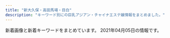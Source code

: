 ```yaml
---
title: "新大久保・高田馬場・目白"
description: "キーワード別にの巨乳アジアン・チャイナエステ嬢情報をまとめました。"
---
```


新着画像と新着キーワードをまとめています。
2021年04月05日の情報です。

<DmmAffiliateIns />
<KeywordTable
  shops={
    [
    {
        "img_links": [
            "http://www.aromaonly1.com/images/index_07.jpg",
            "http://www.aromaonly1.com/images/index_05.jpg",
            "http://www.aromaonly1.com/images/index_12.jpg",
            "http://www.aromaonly1.com/images/index_03.jpg",
            "http://www.aromaonly1.com/images/index_11.jpg",
            "http://www.aromaonly1.com/uploads/8e9e8b4d89b256773f17dff61368328c.jpg",
            "http://www.aromaonly1.com/images/aromaonly1_468x60.png",
            "http://www.aromaonly1.com/images/index_02.jpg",
            "http://www.aromaonly1.com/images/service_10.jpg",
            "http://www.aromaonly1.com/images/index_19.jpg",
            "http://www.aromaonly1.com/uploads/18799c1985ca7d1cd026808323ec51c2.jpg",
            "http://www.aromaonly1.com/images/girls_10.jpg",
            "http://www.aromaonly1.com/uploads/56e94a67d1aa4ea89d5f2064a387ab96.jpg",
            "http://www.aromaonly1.com/images/link_10.jpg",
            "http://www.aromaonly1.com/images/index_06.jpg",
            "http://www.aromaonly1.com/images/index_18.jpg",
            "http://www.aromaonly1.com/images/index_01.jpg",
            "http://www.aromaonly1.com/uploads/b43afdf6c0db7020b472f89b05664984.jpg",
            "http://www.aromaonly1.com/images/service_11.jpg",
            "http://www.aromaonly1.com/uploads/ac75f516de3602f2ed5de1d9e2383a35.jpg",
            "http://www.aromaonly1.com/uploads/2f5941103973429d3981087968a845a3.jpg",
            "http://www.aromaonly1.com/uploads/c24b4a66b959c50d941c227e2167e47a.jpg",
            "http://www.aromaonly1.com/my_work/images/pic1.png",
            "http://www.aromaonly1.com/images/index_15.jpg",
            "http://www.aromaonly1.com/uploads/5f4083d49285cbe64774b1bd70e86150.jpg",
            "http://www.aromaonly1.com/uploads/0d74a4af5e268e3562daa56048c13906.jpg",
            "http://www.aromaonly1.com/images/index_04.jpg",
            "http://www.aromaonly1.com/uploads/015cba9c432d730d26583fe998534fa6.jpg",
            "http://www.aromaonly1.com/images/fanhui.png",
            "http://www.aromaonly1.com/images/interior_10.jpg",
            "http://www.aromaonly1.com/images/index_08.jpg",
            "http://www.aromaonly1.com/uploads/3e6ede4dd71b9611bfc0fc01fff82057.jpg",
            "http://www.aromaonly1.com/images/index_17.jpg",
            "http://www.aromaonly1.com/images/index_20.jpg",
            "http://www.aromaonly1.com/uploads/39a20c0f1405de5aa73fad53492e41be.jpg",
            "http://www.aromaonly1.com/images/index_16.jpg",
            "http://www.aromaonly1.com/uploads/66dc68de1f9c001b6f15d52303314efc.jpg",
            "http://www.aromaonly1.com/uploads/e01fa669285bc99ba782abfd90a08bb2.jpg",
            "http://www.aromaonly1.com/images/index_14.jpg",
            "http://www.aromaonly1.com/images/index_21.jpg"
        ],
        "name": "NEW ONLY ONE",
        "station": "JR\u9ad8\u7530\u99ac\u5834\u99c5",
        "keywords": {
            "C": 3,
            "D": 2,
            "86": 4,
            "E": 2,
            "88": 3
        },
        "url": "http://www.aromaonly1.com/"
    },
    {
        "img_links": [
            "https://est-hana.com/img/whatnew/20200401min60.jpg",
            "https://est-hana.com/img/material/top_t4.png",
            "https://est-hana.com/img/material/gm2_rollout.png",
            "https://est-hana.com/img/girl/pickup/topgirl20180908131653.png",
            "https://est-hana.com/img/material/line1.png",
            "https://est-hana.com/img/material/day.png",
            "https://est-hana.com/img/material/massap6.jpg",
            "https://est-hana.com/img/girl/thumb/s173_2.jpg",
            "https://est-hana.com/img/girl/thumb/smain18725b09cd881b1f036f9f4970616c10b474.jpg",
            "https://est-hana.com/img/material/hosi5.png",
            "https://est-hana.com/img/material/click_tel_btn.png",
            "https://est-hana.com/img/material/infopanel.png",
            "https://est-hana.com/img/girl/list/sface19753ce52e0264e81a8a42e5d3c84dd833e.jpg",
            "https://est-hana.com/img/material/top_t5.png",
            "https://est-hana.com/img/girl/main/s88_1.jpg",
            "https://est-hana.com/img/girl/thumb/smain1902e7f2a11706f93c08ab1eb76c57c0a501.jpg",
            "https://est-hana.com/img/girl/pickup/topgirl20140502225842.png",
            "https://est-hana.com/img/girl/main/smain2011f76f2060b2832bbbbc9d7dcf4a818dfe.jpg",
            "https://est-hana.com/img/girl/list/sface193e3a7504f14e2050f14cb6782d72bb46c.jpg",
            "https://est-hana.com/img/girl/main/smain1901e7f2a11706f93c08ab1eb76c57c0a501.jpg",
            "https://est-hana.com/img/girl/list/sface191ec56c0d5cc68365ea11e2e52a40272d8.jpg",
            "https://est-hana.com/img/girl/list/s86_face.jpg",
            "https://est-hana.com/img/whatnew/20200304.jpg",
            "https://est-hana.com/img/girl/thumb/s88_1.jpg",
            "https://est-hana.com/img/girl/thumb/smain1913da4fa2da2e801312734721e1a44d8e19.jpg",
            "https://est-hana.com/img/material/month.png",
            "https://est-hana.com/img/girl/list/slist8365230fc40840a020ba3ed47600db4b4a.jpg",
            "https://est-hana.com/img/girl/list/s88_list.jpg",
            "https://est-hana.com/img/girl/thumb/smain193281777917c863b2cd265723b9cb5a3c32.jpg",
            "https://est-hana.com/img/girl/list/sface8365230fc40840a020ba3ed47600db4b4a.jpg",
            "https://est-hana.com/img/material/gm1_rollout.png",
            "https://est-hana.com/img/girl/pickup/pickup20180830201105.jpg",
            "https://est-hana.com/img/girl/pickup/topgirl20161016054301.png",
            "https://est-hana.com/img/girl/pickup/topgirl20180308214256.png",
            "https://est-hana.com/img/material/massa_t1.png",
            "https://est-hana.com/img/girl/thumb/s139_1.jpg",
            "https://est-hana.com/img/material/staff_t1rev1.png",
            "https://est-hana.com/img/girl/list/slist19753ce52e0264e81a8a42e5d3c84dd833e.jpg",
            "https://est-hana.com/img/girl/thumb/s77_2.jpg",
            "https://est-hana.com/img/girl/thumb/smain1912da4fa2da2e801312734721e1a44d8e19.jpg",
            "https://est-hana.com/img/girl/pickup/pickup20190227121102.jpg",
            "https://est-hana.com/img/girl/list/sface201dc74ab8dea78d771771d5fda7bccc989.jpg",
            "https://est-hana.com/img/girl/list/sface18449673a0eecbfdaab27d1a016ce6f4281.jpg",
            "https://est-hana.com/img/girl/thumb/smain184249673a0eecbfdaab27d1a016ce6f4281.jpg",
            "https://est-hana.com/img/material/photorenew5.jpg",
            "https://est-hana.com/img/material/gm3_rollout.png",
            "https://est-hana.com/img/girl/list/s163_face.jpg",
            "https://est-hana.com/img/material/topflashimg1.jpg",
            "https://est-hana.com/img/material/top_t6.png",
            "https://est-hana.com/img/material/systme_t1.png",
            "https://est-hana.com/img/girl/list/slist110d5ce8a5906e2cdaf90af47c9395e0dff.jpg",
            "https://est-hana.com/img/material/sys_option.png",
            "https://est-hana.com/img/girl/thumb/smain1891e9ae2d8752cd8b9474ebd62df9909f9b.jpg",
            "https://est-hana.com/img/girl/list/sface190e7f2a11706f93c08ab1eb76c57c0a501.jpg",
            "https://est-hana.com/img/camp/camp20210401.png",
            "https://est-hana.com/img/girl/list/s139_list.jpg",
            "https://est-hana.com/img/girl/thumb/smain1911ec56c0d5cc68365ea11e2e52a40272d8.jpg",
            "https://est-hana.com/img/girl/thumb/s86_1.jpg",
            "https://est-hana.com/img/material/sys_course1_rev2.png",
            "https://est-hana.com/img/girl/main/smain1931e3a7504f14e2050f14cb6782d72bb46c.jpg",
            "https://est-hana.com/img/girl/list/s88_face.jpg",
            "https://est-hana.com/img/girl/pickup/topgirl20141227182718.png",
            "https://est-hana.com/img/girl/main/smain1911ec56c0d5cc68365ea11e2e52a40272d8.jpg",
            "https://est-hana.com/img/material/w1.png",
            "https://est-hana.com/img/material/sframe2014.png",
            "https://est-hana.com/img/girl/list/slist189e9ae2d8752cd8b9474ebd62df9909f9b.jpg",
            "https://est-hana.com/img/girl/list/s77_face.jpg",
            "https://est-hana.com/img/girl/thumb/smain1871110bf62c88dcefca310cdc127f9b11f2.jpg",
            "https://est-hana.com/img/girl/main/smain197153ce52e0264e81a8a42e5d3c84dd833e.jpg",
            "https://est-hana.com/img/girl/list/s77_list.jpg",
            "https://est-hana.com/img/material/accsess_picter2.jpg",
            "https://est-hana.com/img/material/m4.png",
            "https://est-hana.com/img/girl/list/slist187110f9d5212fd19d8b8410ec6bff294e6.jpg",
            "https://est-hana.com/img/girl/list/s75_face.jpg",
            "https://est-hana.com/img/girl/thumb/s173_1.jpg",
            "https://est-hana.com/img/girl/pickup/pickup20190528135649.jpg",
            "https://est-hana.com/img/girl/thumb/smain19725e2ed7efe2de621955e09d12295a13ee.jpg",
            "https://est-hana.com/img/material/massap3.jpg",
            "https://est-hana.com/img/material/detailwaku.png",
            "https://est-hana.com/img/girl/main/s139_1.jpg",
            "https://est-hana.com/img/girl/list/s139_face.jpg",
            "https://est-hana.com/img/girl/pickup/pickup20190118192257.jpg",
            "https://est-hana.com/img/girl/thumb/s75_1.jpg",
            "https://est-hana.com/img/material/top_t2.png",
            "https://est-hana.com/img/material/massap1.jpg",
            "https://est-hana.com/img/girl/list/slist19053cc33bb85f739f63e84c2ae2c41c2eb.jpg",
            "https://est-hana.com/img/material/staff_t1.png",
            "https://est-hana.com/img/girl/pickup/topgirl20140510202547.png",
            "https://est-hana.com/img/material/top_t2_img_rev2.jpg",
            "https://est-hana.com/img/whatnew/20200401_mask.jpg",
            "https://est-hana.com/img/material/photorenew1.jpg",
            "https://est-hana.com/img/girl/pickup/pickup20180526173711.jpg",
            "https://est-hana.com/img/material/hosi4.png",
            "https://est-hana.com/img/material/sys_course2_rev2.png",
            "https://est-hana.com/img/girl/list/s86_list.jpg",
            "https://est-hana.com/img/girl/list/sface199a8b144d9cbd006fc9dffdf23ad77de07.jpg",
            "https://est-hana.com/img/girl/main/s180_1.jpg",
            "https://est-hana.com/img/girl/pickup/pickup20141227182613.jpeg",
            "https://est-hana.com/img/girl/pickup/topgirl20180526173824.png",
            "https://est-hana.com/img/girl/main/smain184149673a0eecbfdaab27d1a016ce6f4281.jpg",
            "https://est-hana.com/img/material/accsess_station.png",
            "https://est-hana.com/img/girl/pickup/pickup20181218104555.jpg",
            "https://est-hana.com/img/girl/list/slist191ec56c0d5cc68365ea11e2e52a40272d8.jpg",
            "https://est-hana.com/img/girl/thumb/s77_1.jpg",
            "https://est-hana.com/img/girl/list/slist18449673a0eecbfdaab27d1a016ce6f4281.jpg",
            "https://est-hana.com/img/material/d5.png",
            "https://est-hana.com/img/material/photorenew3.jpg",
            "https://est-hana.com/img/girl/thumb/smain1931e3a7504f14e2050f14cb6782d72bb46c.jpg",
            "https://est-hana.com/img/material/returnbtn.png",
            "https://est-hana.com/img/girl/list/s163_list.jpg",
            "https://est-hana.com/img/girl/pickup/pickup20191208191053.jpg",
            "https://est-hana.com/img/girl/pickup/pickup20191214162524.jpg",
            "https://est-hana.com/img/girl/thumb/smain2011f76f2060b2832bbbbc9d7dcf4a818dfe.jpg",
            "https://est-hana.com/img/girl/list/s180_face.jpg",
            "https://est-hana.com/img/material/gm5_rollout.png",
            "https://est-hana.com/img/girl/list/s180_list.jpg",
            "https://est-hana.com/img/girl/thumb/smain184149673a0eecbfdaab27d1a016ce6f4281.jpg",
            "https://est-hana.com/img/material/sys_etc.png",
            "https://est-hana.com/img/girl/thumb/s77_3.jpg",
            "https://est-hana.com/img/girl/thumb/smain1991a8b144d9cbd006fc9dffdf23ad77de07.jpg",
            "https://est-hana.com/img/girl/thumb/smain1901e7f2a11706f93c08ab1eb76c57c0a501.jpg",
            "https://est-hana.com/img/girl/list/s173_face.jpg",
            "https://est-hana.com/img/material/massap5.jpg",
            "https://est-hana.com/img/girl/list/sface187386757ea62d773ca58e2457fc23b8e13.jpg",
            "https://est-hana.com/img/girl/list/sface189e9ae2d8752cd8b9474ebd62df9909f9b.jpg",
            "https://est-hana.com/img/material/age.png",
            "https://est-hana.com/img/girl/main/smain1871110bf62c88dcefca310cdc127f9b11f2.jpg",
            "https://est-hana.com/img/girl/pickup/pickup20190118192153.jpg",
            "https://est-hana.com/img/girl/list/sface110404ef9fc79e2a0a04d64b621c22a0c77.jpg",
            "https://est-hana.com/img/material/massap7.jpg",
            "https://est-hana.com/img/girl/list/slist193a69a1a063a3159e298d18b691542266d.jpg",
            "https://est-hana.com/img/material/top_twitter.png",
            "https://est-hana.com/img/girl/list/s173_list.jpg",
            "https://est-hana.com/img/material/photorenew2rev1.jpg",
            "https://est-hana.com/img/girl/main/s86_1.jpg",
            "https://est-hana.com/img/girl/list/s75_list.jpg",
            "https://est-hana.com/img/girl/list/slist2012ba9beda1a19f1ba57dcc87485d57321.jpg",
            "https://est-hana.com/img/girl/thumb/s180_1.jpg",
            "https://est-hana.com/img/material/massap4.jpg",
            "https://est-hana.com/img/material/staffdetail_t1.png",
            "https://est-hana.com/img/material/gm4_rollout.png",
            "https://est-hana.com/img/girl/main/s173_1.jpg",
            "https://est-hana.com/img/material/massap2.jpg",
            "https://est-hana.com/img/material/photorenew4.jpg",
            "https://est-hana.com/img/material/gm6_rollout.png",
            "https://est-hana.com/img/girl/main/smain1891e9ae2d8752cd8b9474ebd62df9909f9b.jpg",
            "https://est-hana.com/img/material/sys_course3_rev1.png",
            "https://est-hana.com/img/girl/list/slist199a8b144d9cbd006fc9dffdf23ad77de07.jpg",
            "https://est-hana.com/img/material/top_t3.png",
            "https://est-hana.com/img/girl/thumb/smain197153ce52e0264e81a8a42e5d3c84dd833e.jpg",
            "https://est-hana.com/img/girl/pickup/pickup20190121202926.jpg",
            "https://est-hana.com/img/material/systme_t2.png",
            "https://est-hana.com/img/girl/main/s75_1.jpg",
            "https://est-hana.com/img/girl/main/smain1991a8b144d9cbd006fc9dffdf23ad77de07.jpg",
            "https://est-hana.com/img/girl/main/s77_1.jpg",
            "https://est-hana.com/img/girl/pickup/topgirl20190528141109.png"
        ],
        "station": "JR\u5927\u4e45\u4fdd\u99c5\u5317\u53e3",
        "url": "https://est-hana.com/",
        "keywords": {
            "E": 4,
            "C": 39
        },
        "name": "\u82b1"
    },
    {
        "name": "Angel",
        "url": "http://angel.este.work/",
        "keywords": {
            "E": 5,
            "83": 15,
            "C": 15,
            "95": 1,
            "87": 12,
            "86": 12,
            "D": 19
        },
        "img_links": [
            "http://angel.este.work/2/uploadimg/1616465485.jpg",
            "http://angel.este.work/top-img04.png",
            "http://angel.este.work/2/uploadimg/1617624009.jpg",
            "http://angel.este.work/tel_footer.png",
            "http://angel.este.work/2.jpg",
            "http://angel.este.work/top-img01a.png",
            "http://angel.este.work/top-img01.png",
            "http://angel.este.work/2/uploadimg/1600260826.jpg",
            "http://angel.este.work/2/uploadimg/1616465524.jpg",
            "http://angel.este.work/top-img01b.png",
            "http://angel.este.work/4.jpg",
            "http://angel.este.work/tel_header.png",
            "http://angel.este.work/call.png",
            "http://angel.este.work/1.jpg",
            "http://angel.este.work/2/uploadimg/1617498099.jpg",
            "http://angel.este.work/3.jpg",
            "http://angel.este.work/2/uploadimg/1599833697.jpg"
        ],
        "station": "JR\u9ad8\u7530\u99ac\u5834\u99c5"
    },
    {
        "url": "http://esthe.top/",
        "station": "JR\u9ad8\u7530\u99ac\u5834\u99c5\u6771\u53e3",
        "keywords": {},
        "name": "RAN\uff5e\u30e9\u30f3\uff5e",
        "img_links": [
            "http://esthe.top/images/staff_images/staff_010a.jpg",
            "http://esthe.top/images/an_1_02.jpg",
            "http://esthe.top/images/demo/slider/images/slide1.png",
            "http://esthe.top/images/demo/slider/images/slide4.png",
            "http://esthe.top/images/room_images/index-01.jpg",
            "http://esthe.top/images/acs_ima/access-01.jpg",
            "http://esthe.top/images/acs_ima/access-03.jpg",
            "http://esthe.top/images/an_2_05.jpg",
            "http://esthe.top/images/an_1_07.jpg",
            "http://esthe.top/images/demo/slider/tooltips/slide5.png",
            "http://esthe.top/images/an_1_04.jpg",
            "http://esthe.top/images/an_2_07.jpg",
            "http://esthe.top/images/an_2_02.jpg",
            "http://esthe.top/images/staff_images/staff_09a.jpg",
            "http://esthe.top/images/Bottom_02.jpg",
            "http://esthe.top/images/staff_images/staff_01a.jpg",
            "http://esthe.top/images/staff_images/staff_012a.jpg",
            "http://esthe.top/images/room_images/gallery-01.jpg",
            "http://esthe.top/images/an_1_03.jpg",
            "http://esthe.top/images/demo/slider/tooltips/slide3.png",
            "http://esthe.top/images/an_1_05.jpg",
            "http://esthe.top/images/QRcode.jpg",
            "http://esthe.top/images/staff_images/staff_010b.jpg",
            "http://esthe.top/images/room_images/gallery-04.jpg",
            "http://esthe.top/images/demo/slider/tooltips/slide2.png",
            "http://esthe.top/images/an_2_04.jpg",
            "http://esthe.top/images/room_images/gallery-03.jpg",
            "http://esthe.top/images/acs_ima/access-04.jpg",
            "http://esthe.top/images/demo/slider/tooltips/slide4.png",
            "http://esthe.top/images/staff_images/staff_04a.jpg",
            "http://esthe.top/images/an_2_03.jpg",
            "http://esthe.top/images/demo/slider/images/slide2.png",
            "http://esthe.top/images/staff_images/staff_07a.jpg",
            "http://esthe.top/images/Bottom_01.jpg",
            "http://esthe.top/images/acs_ima/access-02.jpg",
            "http://esthe.top/images/staff_images/staff_09b.jpg",
            "http://esthe.top/images/room_images/gallery-02.jpg",
            "http://esthe.top/images/an_1_06.jpg",
            "http://esthe.top/images/room_images/gallery-06.jpg",
            "http://esthe.top/images/staff_images/staff_07b.jpg",
            "http://esthe.top/images/staff_images/staff_04b.jpg",
            "http://esthe.top/images/an_2_06.jpg",
            "http://esthe.top/images/demo/slider/images/slide3.png",
            "http://esthe.top/images/staff_images/staff_01b.jpg",
            "http://esthe.top/images/demo/slider/images/slide5.png",
            "http://esthe.top/images/demo/slider/tooltips/slide1.png",
            "http://esthe.top/images/room_images/gallery-05.jpg",
            "http://esthe.top/images/room_images/index-02.jpg"
        ]
    },
    {
        "url": "http://milk.tyo.cm/",
        "keywords": {
            "90": 8,
            "87": 8,
            "83": 8,
            "85": 24,
            "84": 8,
            "86": 8,
            "C": 21,
            "D": 40,
            "E": 16
        },
        "name": "\u30df\u30eb\u30af",
        "station": "JR\u5927\u4e45\u4fdd\u99c5\u5357\u53e3",
        "img_links": [
            "http://milk.tyo.cm/images/ico_headline.png",
            "http://milk.tyo.cm/images/img_service02.jpg",
            "http://milk.tyo.cm/photos/sites/72/2021/02/2021021003450576.jpg",
            "http://milk.tyo.cm/images/sp_nav03.png",
            "http://milk.tyo.cm/images/sp_tit_pick.png",
            "http://milk.tyo.cm/photos/sites/72/2021/02/202102100345053.jpg",
            "http://milk.tyo.cm/images/tit_staff.png",
            "http://milk.tyo.cm/images/sp_nav02.png",
            "http://milk.tyo.cm/images/link_nav04.png",
            "http://milk.tyo.cm/photos/sites/72/2021/03/2021030109204879.jpg",
            "http://milk.tyo.cm/images/sp_nav01.png",
            "http://milk.tyo.cm/images/img_service03.jpg",
            "http://milk.tyo.cm/images/bg_cont03.png",
            "http://milk.tyo.cm/photos/sites/72/2021/03/2021032001383557.jpg",
            "http://milk.tyo.cm/images/img_service01.jpg",
            "http://milk.tyo.cm/images/koko_234x60.png",
            "http://milk.tyo.cm/photos/sites/72/2020/11/202011100524008.jpg",
            "http://milk.tyo.cm/photos/sites/72/2021/01/2021012610102711.jpg",
            "http://milk.tyo.cm/images/com_tel.png",
            "http://milk.tyo.cm/images/top.png",
            "http://milk.tyo.cm/images/bg_cont01.png",
            "http://milk.tyo.cm/photos/sites/72/2020/06/2020061206443832.jpg",
            "http://milk.tyo.cm/images/link_nav01.png",
            "http://milk.tyo.cm/photos/sites/72/2020/06/2020061206444417.jpg",
            "http://milk.tyo.cm/images/img_service04.jpg",
            "http://milk.tyo.cm/photos/sites/72/2021/04/2021040501101412.jpg",
            "http://milk.tyo.cm/photos/sites/72/2021/03/2021032104262457.jpg",
            "http://milk.tyo.cm/images/link_nav05.png",
            "http://milk.tyo.cm/images/re.png",
            "http://milk.tyo.cm/images/link_nav02.png",
            "http://milk.tyo.cm/images/link_nav03.png",
            "http://milk.tyo.cm/images/sp_header.jpg",
            "http://milk.tyo.cm/images/tit_pick.png",
            "http://milk.tyo.cm/images/tit_service.png",
            "http://milk.tyo.cm/images/blog.jpg"
        ]
    },
    {
        "name": "Rabenda\u30fb\u30e9\u30d9\u30f3\u30c0\u30fc",
        "url": "http://gogonoheya.ies.fun/",
        "img_links": [],
        "keywords": {},
        "station": "JR\u5927\u4e45\u4fdd\u99c5\u5317\u53e3"
    },
    {
        "keywords": {},
        "station": "JR\u9ad8\u7530\u99ac\u5834\u99c5\u65e9\u7a32\u7530\u53e3",
        "name": "\u98a8\u96c5\u5802 \uff5e\u3075\u3046\u304c\u3069\u3046\uff5e",
        "url": "http://www.kity.work/",
        "img_links": [
            "http://www.kity.work/images/6.jpg",
            "http://www.kity.work/img/yuka2.jpg",
            "http://www.kity.work/images/1.jpg",
            "http://www.kity.work/images/5.jpg",
            "http://www.kity.work/img/yuka1.jpg",
            "http://www.kity.work/images/news.jpg",
            "http://www.kity.work/img/aoi1.jpg",
            "http://www.kity.work/images/7.jpg",
            "http://www.kity.work/images/head.jpg",
            "http://www.kity.work/staff/nana.jpg",
            "http://www.kity.work/images/s2.jpg",
            "http://www.kity.work/images/s1.jpg",
            "http://www.kity.work/images/ac2.jpg",
            "http://www.kity.work/images/tg.jpg",
            "http://www.kity.work/images/int2.jpg",
            "http://www.kity.work/img/erina2.jpg",
            "http://www.kity.work/images/int1.jpg",
            "http://www.kity.work/img/sara2.jpg",
            "http://www.kity.work/images/interior_t.jpg",
            "http://www.kity.work/images/up.jpg",
            "http://www.kity.work/staff/aoi.jpg",
            "http://www.kity.work/staff/erina.jpg",
            "http://www.kity.work/staff/sara.jpg",
            "http://www.kity.work/images/3.jpg",
            "http://www.kity.work/img/erina1.jpg",
            "http://www.kity.work/img/nana1.jpg",
            "http://www.kity.work/images/s1.png",
            "http://www.kity.work/img/sara1.jpg",
            "http://www.kity.work/staff/yuka.jpg",
            "http://www.kity.work/img/aoi2.jpg",
            "http://www.kity.work/images/staff_t.jpg",
            "http://www.kity.work/images/tel.jpg",
            "http://www.kity.work/images/sys.jpg"
        ]
    },
    {
        "keywords": {
            "C": 1,
            "88": 18,
            "87": 48,
            "D": 120,
            "E": 24,
            "86": 62,
            "85": 11,
            "83": 6
        },
        "name": "Familiar\u30fb\u30d5\u30a1\u30df\u30ea\u30fc\u30a2",
        "url": "http://familiar.tyo.cm/",
        "station": "JR\u65b0\u5927\u4e45\u4fdd\u99c5",
        "img_links": [
            "http://familiar.tyo.cm/photos/sites/37/2019/12/2019120401354873.jpg",
            "http://familiar.tyo.cm/photos/sites/37/2019/11/2019110802115992.jpg",
            "http://familiar.tyo.cm/photos/sites/37/2019/03/2019032406115440.jpg",
            "http://familiar.tyo.cm/images/top.png",
            "http://familiar.tyo.cm/photos/sites/37/2019/12/201912130833132.jpg",
            "http://familiar.tyo.cm/photos/sites/37/2018/12/2018121903022968.jpg",
            "http://familiar.tyo.cm/photos/sites/37/2019/10/2019102502193826.jpg",
            "http://familiar.tyo.cm/images/tel.png",
            "http://familiar.tyo.cm/photos/sites/37/2019/09/2019090503385014.jpg",
            "http://familiar.tyo.cm/photos/sites/37/2019/09/201909270657496.jpg",
            "http://familiar.tyo.cm/images/s_link.jpg",
            "http://familiar.tyo.cm/photos/sites/37/2019/06/2019062210030384.jpg",
            "http://familiar.tyo.cm/photos/sites/37/2019/06/201906040617136.jpg",
            "http://familiar.tyo.cm/images/s_news.jpg",
            "http://familiar.tyo.cm/photos/sites/37/2019/03/2019032406115598.jpg",
            "http://familiar.tyo.cm/photos/sites/37/2018/12/2018121903013346.jpg",
            "http://familiar.tyo.cm/photos/sites/37/2019/12/2019120502265383.jpg",
            "http://familiar.tyo.cm/photos/sites/37/2019/03/2019032406115311.jpg",
            "http://familiar.tyo.cm/photos/sites/37/2019/10/2019100304481325.jpg",
            "http://familiar.tyo.cm/photos/sites/37/2019/12/2019120401355046.jpg",
            "http://familiar.tyo.cm/photos/sites/37/2019/03/2019032406115491.jpg",
            "http://familiar.tyo.cm/photos/sites/37/2019/03/2019031806471671.jpg",
            "http://familiar.tyo.cm/photos/sites/37/2019/12/2019120401354980.jpg",
            "http://familiar.tyo.cm/photos/sites/37/2019/06/2019061502562798.jpg",
            "http://familiar.tyo.cm/photos/sites/37/2019/03/2019032406115446.jpg",
            "http://familiar.tyo.cm/photos/sites/37/2019/11/2019112902341792.jpg",
            "http://familiar.tyo.cm/photos/sites/37/2019/06/2019060406161857.jpg",
            "http://familiar.tyo.cm/photos/sites/37/2019/06/2019061502562797.jpg",
            "http://familiar.tyo.cm/photos/sites/37/2019/03/2019032406115451.jpg",
            "http://familiar.tyo.cm/images/mobile.jpg",
            "http://familiar.tyo.cm/photos/sites/37/2019/03/2019032406115312.jpg",
            "http://familiar.tyo.cm/photos/sites/37/2019/11/2019112002511160.jpg",
            "http://familiar.tyo.cm/images/s_staff.jpg",
            "http://familiar.tyo.cm/photos/sites/37/2019/12/2019120502264671.jpg",
            "http://familiar.tyo.cm/photos/sites/37/2019/06/2019060406241084.jpg",
            "http://familiar.tyo.cm/images/1.png",
            "http://familiar.tyo.cm/photos/sites/37/2019/10/2019102408541458.jpg",
            "http://familiar.tyo.cm/photos/sites/37/2019/10/2019102502193551.jpg",
            "http://familiar.tyo.cm/photos/sites/37/2019/06/2019061502562745.jpg"
        ]
    },
    {
        "station": "JR\u65b0\u5927\u4e45\u4fdd\u99c5",
        "img_links": [
            "https://static.wixstatic.com/media/80a184_82935849944c46ee915c04bfe2e9b3cb~mv2.jpeg",
            "https://static.wixstatic.com/media/80a184_e559d78a6dc94757946448f2405d903b~mv2.jpg",
            "https://static.wixstatic.com/media/80a184_126746405a7f40f191a12f71b777ea41~mv2.png",
            "https://static.wixstatic.com/media/71aabe_595c6eb6f67c4a098580c4aa868223d6~mv2.jpg",
            "https://static.wixstatic.com/media/80a184_d4b6882709484eb495b72b4fd6a52481~mv2.png",
            "https://static.wixstatic.com/media/80a184_18f60081ea1047b0a35a349e1c4155f8~mv2.jpg",
            "https://static.wixstatic.com/media/80a184_5208b825bc574a8e8c38cfed61640f7b~mv2.png",
            "https://static.wixstatic.com/media/80a184_6f8a99a76cfa4e8cb6871f8cdc4667f5~mv2.png",
            "https://static.wixstatic.com/media/80a184_9dc0d14b20d54a71a6cb9f57217e8a32~mv2.png",
            "https://static.wixstatic.com/media/80a184_b70a2c117ac542f79ec2a2014b642be4~mv2.png",
            "https://static.wixstatic.com/media/80a184_591f50f34faa42e6b9492a8d9157c96f~mv2.png",
            "https://static.wixstatic.com/media/80a184_60e3e10d71c6473ca82f313fefc49773~mv2.png",
            "https://static.wixstatic.com/media/71aabe_7fde48e91203411687f75bf66049b810~mv2.jpg",
            "https://static.wixstatic.com/media/80a184_badd496c271c4b31b8258ef657e73a1c~mv2.jpg"
        ],
        "url": "https://tsukinohana88.wixsite.com/index",
        "keywords": {},
        "name": "\u6708\u306e\u82b1"
    },
    {
        "keywords": {},
        "img_links": [
            "http://www.china-es.info/images/sys3.jpg",
            "http://www.china-es.info/images/interior_t.jpg",
            "http://www.china-es.info/images/sys1.jpg",
            "http://www.china-es.info/images/head.jpg",
            "http://www.china-es.info/images/int1.jpg",
            "http://www.china-es.info/images/sys2.jpg",
            "http://www.china-es.info/images/rec1.jpg",
            "http://www.china-es.info/img/nana2.jpg",
            "http://www.china-es.info/images/int2.jpg",
            "http://www.china-es.info/images/news.jpg",
            "http://www.china-es.info/images/top.jpg",
            "http://www.china-es.info/img/nana1.jpg",
            "http://www.china-es.info/images/mobile.jpg",
            "http://www.china-es.info/img/hibiki1.jpg",
            "http://www.china-es.info/images/staff_t.jpg",
            "http://www.china-es.info/images/rec2.jpg",
            "http://www.china-es.info/images/int3.jpg",
            "http://www.china-es.info/img/ringo1.jpg",
            "http://www.china-es.info/images/menu/top.jpg",
            "http://www.china-es.info/images/menu/staff.jpg",
            "http://www.china-es.info/images/menu/interior.jpg",
            "http://www.china-es.info/images/int4.jpg"
        ],
        "url": "http://www.china-es.info/",
        "name": "Honey At Home \u30cf\u30cb\u30fc\u30a2\u30c3\u30c8\u30db\u30fc\u30e0",
        "station": "JR\u9ad8\u7530\u99ac\u5834\u99c5\u65e9\u7a32\u7530\u53e3"
    },
    {
        "name": "COCORO",
        "url": "https://www.cocoro556.in/",
        "img_links": [
            "https://www.cocoro556.in/img/material/top_t3_subt1.png",
            "https://www.cocoro556.in/img/girl/thumb/smain1461f806d031a1244ccfaa8b4d307f6ef6d7.jpg",
            "https://www.cocoro556.in/img/material/gm3_rollover.png",
            "https://www.cocoro556.in/img/girl/thumb/smain126242f85375ac3eb532582567360874d2d6.jpg",
            "https://www.cocoro556.in/img/material/pageheaderimg4.jpg",
            "https://www.cocoro556.in/img/material/noimg_s.jpg",
            "https://www.cocoro556.in/img/material/pageheaderimg1.jpg",
            "https://www.cocoro556.in/img/camp/camp20210403short.jpg",
            "https://www.cocoro556.in/img/material/top_t2.png",
            "https://www.cocoro556.in/img/material/leftinfo.png",
            "https://www.cocoro556.in/img/material/gm4_rollout.png",
            "https://www.cocoro556.in/img/material/photost6.png",
            "https://www.cocoro556.in/img/material/pd_number.png",
            "https://www.cocoro556.in/img/material/photost3rev1.png",
            "https://www.cocoro556.in/img/girl/list/slist142b75436b0012f83588e08b8d8eb48c8c2.jpg",
            "https://www.cocoro556.in/img/material/gm5_rollover.png",
            "https://www.cocoro556.in/img/material/gm2_rollover.png",
            "https://www.cocoro556.in/img/girl/thumb/smain1491773ceed1a7cd35919e9c6866285fb943.jpg",
            "https://www.cocoro556.in/img/material/gm3_rollout.png",
            "https://www.cocoro556.in/img/girl/list/slist146f806d031a1244ccfaa8b4d307f6ef6d7.jpg",
            "https://www.cocoro556.in/img/material/noimg_b.jpg",
            "https://www.cocoro556.in/img/material/top_t3.png",
            "https://www.cocoro556.in/img/material/p6_t1.png",
            "https://www.cocoro556.in/img/material/p2_t2_sub_m1_3.png",
            "https://www.cocoro556.in/img/material/gm1_rollover.png",
            "https://www.cocoro556.in/img/girl/thumb/smain1442346e3df3ff1cef1386c89c6ba9e9f72e.jpg",
            "https://www.cocoro556.in/img/material/gm5_rollout.png",
            "https://www.cocoro556.in/img/girl/list/slist16322954962968a79edd4eae79b844b9988.jpg",
            "https://www.cocoro556.in/img/girl/main/smain1441346e3df3ff1cef1386c89c6ba9e9f72e.jpg",
            "https://www.cocoro556.in/img/material/p6_t3.png",
            "https://www.cocoro556.in/img/material/top_t1.png",
            "https://www.cocoro556.in/img/material/pageheaderimg2.jpg",
            "https://www.cocoro556.in/img/material/p2_t2.png",
            "https://www.cocoro556.in/img/material/p2_t2_sub_m1_2.png",
            "https://www.cocoro556.in/img/girl/thumb/smain14634879628e490d1ecf1cd7a9d727569f95.jpg",
            "https://www.cocoro556.in/img/girl/main/smain164135ee9e4407f412c3d2708030a189f1c0.jpg",
            "https://www.cocoro556.in/img/material/gm6_rollover.png",
            "https://www.cocoro556.in/img/material/p2_t2_sub_m1_1.png",
            "https://www.cocoro556.in/img/material/top_t3_imgrev1.jpg",
            "https://www.cocoro556.in/img/material/ftel.png",
            "https://www.cocoro556.in/img/girl/list/slist144346e3df3ff1cef1386c89c6ba9e9f72e.jpg",
            "https://www.cocoro556.in/img/material/p6_t3_subt1.png",
            "https://www.cocoro556.in/img/material/p3_t1.png",
            "https://www.cocoro556.in/img/girl/thumb/smain1421b75436b0012f83588e08b8d8eb48c8c2.jpg",
            "https://www.cocoro556.in/img/material/photost7.png",
            "https://www.cocoro556.in/img/material/p6_t2.png",
            "https://www.cocoro556.in/img/girl/thumb/smain1493773ceed1a7cd35919e9c6866285fb943.jpg",
            "https://www.cocoro556.in/img/camp/camp20210403premium.jpg",
            "https://www.cocoro556.in/img/material/accminimgrev1.jpg",
            "https://www.cocoro556.in/img/girl/list/slist16435ee9e4407f412c3d2708030a189f1c0.jpg",
            "https://www.cocoro556.in/img/girl/thumb/smain1543ab2e0ee9f9fde8103e9fe80e33b07761.jpg",
            "https://www.cocoro556.in/img/material/gm2_rollout.png",
            "https://www.cocoro556.in/img/girl/main/smain163122954962968a79edd4eae79b844b9988.jpg",
            "https://www.cocoro556.in/img/material/mobilesite.png",
            "https://www.cocoro556.in/img/material/p2_t2_subt2.png",
            "https://www.cocoro556.in/img/material/pd_st2.png",
            "https://www.cocoro556.in/img/material/gm1_rollout.png",
            "https://www.cocoro556.in/img/material/photost2rev1.png",
            "https://www.cocoro556.in/img/girl/thumb/smain14922dea5bdda380e76839c012ab24bd9f82.jpg",
            "https://www.cocoro556.in/img/girl/thumb/smain1541a1f8e548a2959236fdd0e7abcde80ac7.jpg",
            "https://www.cocoro556.in/img/material/pd_st3.png",
            "https://www.cocoro556.in/img/material/noimg_m.jpg",
            "https://www.cocoro556.in/img/girl/thumb/smain1443346e3df3ff1cef1386c89c6ba9e9f72e.jpg",
            "https://www.cocoro556.in/img/girl/thumb/smain164135ee9e4407f412c3d2708030a189f1c0.jpg",
            "https://www.cocoro556.in/img/girl/list/slist154a1f8e548a2959236fdd0e7abcde80ac7.jpg",
            "https://www.cocoro556.in/img/girl/thumb/smain1462f806d031a1244ccfaa8b4d307f6ef6d7.jpg",
            "https://www.cocoro556.in/img/girl/main/smain126142f85375ac3eb532582567360874d2d6.jpg",
            "https://www.cocoro556.in/img/girl/thumb/smain126332fd72809eba38056753c1720b05d8d5.jpg",
            "https://www.cocoro556.in/img/girl/list/slist12642f85375ac3eb532582567360874d2d6.jpg",
            "https://www.cocoro556.in/img/material/p2_t2_subt1.png",
            "https://www.cocoro556.in/img/material/photost5.png",
            "https://www.cocoro556.in/img/camp/camp20210403.jpg",
            "https://www.cocoro556.in/img/material/p2_t2_subt5_m2.png",
            "https://www.cocoro556.in/img/girl/main/smain1421b75436b0012f83588e08b8d8eb48c8c2.jpg",
            "https://www.cocoro556.in/img/material/top_t4.png",
            "https://www.cocoro556.in/img/material/p2_t2_subt3.png",
            "https://www.cocoro556.in/img/girl/main/smain1491773ceed1a7cd35919e9c6866285fb943.jpg",
            "https://www.cocoro556.in/img/material/p2_t2_subt4_m1.png",
            "https://www.cocoro556.in/img/girl/thumb/smain126142f85375ac3eb532582567360874d2d6.jpg",
            "https://www.cocoro556.in/img/material/p5_t1.png",
            "https://www.cocoro556.in/img/material/p2_t2_subt5_m1.png",
            "https://www.cocoro556.in/img/material/photost1.png",
            "https://www.cocoro556.in/img/material/p2_t2_subt4.png",
            "https://www.cocoro556.in/img/material/p6_t2_subt1.png",
            "https://www.cocoro556.in/img/material/pageheaderimg3.jpg",
            "https://www.cocoro556.in/img/material/pd_st1.png",
            "https://www.cocoro556.in/img/material/p3_1_t1.png",
            "https://www.cocoro556.in/img/girl/thumb/smain1542a1f8e548a2959236fdd0e7abcde80ac7.jpg",
            "https://www.cocoro556.in/img/material/p2_t2_subt5.png",
            "https://www.cocoro556.in/img/girl/list/slist149773ceed1a7cd35919e9c6866285fb943.jpg",
            "https://www.cocoro556.in/img/girl/main/smain1541a1f8e548a2959236fdd0e7abcde80ac7.jpg",
            "https://www.cocoro556.in/img/material/photost4rev1.png",
            "https://www.cocoro556.in/img/girl/main/smain1461f806d031a1244ccfaa8b4d307f6ef6d7.jpg",
            "https://www.cocoro556.in/img/girl/thumb/smain1441346e3df3ff1cef1386c89c6ba9e9f72e.jpg",
            "https://www.cocoro556.in/img/girl/thumb/smain1422b75436b0012f83588e08b8d8eb48c8c2.jpg",
            "https://www.cocoro556.in/img/material/age_rollout.png",
            "https://www.cocoro556.in/img/girl/thumb/smain1423ae12bc52cc115b3190fbe6a84a8ffa74.jpg",
            "https://www.cocoro556.in/img/material/gm6_rollout.png",
            "https://www.cocoro556.in/img/girl/thumb/smain163122954962968a79edd4eae79b844b9988.jpg"
        ],
        "keywords": {
            "C": 21,
            "E": 1
        },
        "station": "JR\u5927\u4e45\u4fdd\u99c5\u5317\u53e3"
    },
    {
        "img_links": [
            "http://kobo.mssg.jp/images/staff_2a.jpg",
            "http://kobo.mssg.jp/layer/images/top/top_08.png",
            "http://kobo.mssg.jp/images/top2.jpg",
            "http://kobo.mssg.jp/images/staff_9a.jpg",
            "http://kobo.mssg.jp/images/staff_8a.jpg",
            "http://kobo.mssg.jp/images/s_info.png",
            "http://kobo.mssg.jp/images/top1.jpg",
            "http://kobo.mssg.jp/layer/images/top/top_01.jpg",
            "http://kobo.mssg.jp/images/info.png",
            "http://kobo.mssg.jp/layer/images/top/top_02.jpg",
            "http://kobo.mssg.jp/images/staff_bj1.png",
            "http://kobo.mssg.jp/images/staff_9b.jpg",
            "http://kobo.mssg.jp/images/wenzi-staff.png",
            "http://kobo.mssg.jp/layer/images/top/top_06.jpg",
            "http://kobo.mssg.jp/layer/images/top/top_04.jpg",
            "http://kobo.mssg.jp/images/1.jpg",
            "http://kobo.mssg.jp/images/staff_8.jpg",
            "http://kobo.mssg.jp/images/staff_5.jpg",
            "http://kobo.mssg.jp/images/staff_4.jpg",
            "http://kobo.mssg.jp/layer/images/top/top_05.jpg",
            "http://kobo.mssg.jp/images/staff_10a.jpg",
            "http://kobo.mssg.jp/layer/images/top.jpg",
            "http://kobo.mssg.jp/images/staff_2b.jpg",
            "http://kobo.mssg.jp/images/staff_bj4.png",
            "http://kobo.mssg.jp/layer/images/top/top_03.jpg"
        ],
        "url": "http://kobo.mssg.jp/",
        "name": "\u6c34\u8272-\u30df\u30ba\u30a4\u30ed-",
        "station": "JR\u5927\u4e45\u4fdd\u99c5\u5317\u53e3",
        "keywords": {}
    },
    {
        "keywords": {},
        "url": "http://p-aroma.work/",
        "name": "\u7652\u3057\u306e\u51fa\u4f1a\u3044",
        "station": "JR\u5927\u4e45\u4fdd\u99c5\u5317\u53e3",
        "img_links": [
            "http://p-aroma.work/images/1.jpg",
            "http://p-aroma.work/images/int2.png",
            "http://p-aroma.work/staff/haru.jpg",
            "http://p-aroma.work/staff/mayu.jpg",
            "http://p-aroma.work/img/kasumi1.png",
            "http://p-aroma.work/images/2.jpg",
            "http://p-aroma.work/staff/kasumi.jpg",
            "http://p-aroma.work/img/mayu1.png",
            "http://p-aroma.work/images/7.jpg",
            "http://p-aroma.work/images/s2.jpg",
            "http://p-aroma.work/img/mirai1.png",
            "http://p-aroma.work/images/news.jpg",
            "http://p-aroma.work/images/int1.png",
            "http://p-aroma.work/images/s1.jpg",
            "http://p-aroma.work/images/tel.jpg",
            "http://p-aroma.work/img/rina1.png",
            "http://p-aroma.work/staff/mirai.jpg",
            "http://p-aroma.work/img/haru1.png",
            "http://p-aroma.work/images/interior_t.png",
            "http://p-aroma.work/images/staff_t.png",
            "http://p-aroma.work/images/sys.png",
            "http://p-aroma.work/images/mobile.jpg",
            "http://p-aroma.work/img/ayaka1.png",
            "http://p-aroma.work/images/4.jpg",
            "http://p-aroma.work/staff/rina.jpg",
            "http://p-aroma.work/images/head.jpg",
            "http://p-aroma.work/staff/ayaka.jpg",
            "http://p-aroma.work/images/s1.png",
            "http://p-aroma.work/images/6.jpg",
            "http://p-aroma.work/images/3.jpg"
        ]
    },
    {
        "keywords": {
            "C": 36
        },
        "station": "JR\u5927\u4e45\u4fdd\u99c5\u5317\u53e3",
        "url": "http://aes-treat.com/",
        "img_links": [
            "http://aes-treat.com/scdl/staff/10902.jpg",
            "http://aes-treat.com/scdl/staff/11111.jpg",
            "http://aes-treat.com/scdl/staff/11171mb.jpg",
            "http://aes-treat.com/scdl/staff/10842.jpg",
            "http://aes-treat.com/scdl/staff/11151mb.jpg",
            "http://aes-treat.com/scdl/staff/11051mb.jpg",
            "http://aes-treat.com/img/ttl_sister.png",
            "http://aes-treat.com/scdl/staff/10681.jpg",
            "http://aes-treat.com/scdl/staff/11181.jpg",
            "http://aes-treat.com/scdl/staff/10771.jpg",
            "http://aes-treat.com/scdl/staff/10981mb.jpg",
            "http://aes-treat.com/scdl/staff/10891.jpg",
            "http://aes-treat.com/scdl/staff/10891mb.jpg",
            "http://aes-treat.com/img/ttl_staff.png",
            "http://aes-treat.com/scdl/staff/11181mb.jpg",
            "http://aes-treat.com/scdl/staff/10861.jpg",
            "http://aes-treat.com/scdl/staff/11131.jpg",
            "http://aes-treat.com/scdl/staff/10981.jpg",
            "http://aes-treat.com/i/files/homeimg.jpg",
            "http://aes-treat.com/scdl/staff/11041mb.jpg",
            "http://aes-treat.com/scdl/staff/10941mb.jpg",
            "http://aes-treat.com/img/ttl_mobile.jpg",
            "http://aes-treat.com/scdl/staff/11091mb.jpg",
            "http://aes-treat.com/img/ttl_nouka.jpg",
            "http://aes-treat.com/scdl/staff/11161mb.jpg",
            "http://aes-treat.com/scdl/staff/11162.jpg",
            "http://aes-treat.com/scdl/staff/10721.jpg",
            "http://aes-treat.com/scdl/staff/10171.jpg",
            "http://aes-treat.com/scdl/staff/10171mb.jpg",
            "http://aes-treat.com/scdl/staff/10941.jpg",
            "http://aes-treat.com/scdl/staff/10651.jpg",
            "http://aes-treat.com/scdl/staff/11111mb.jpg",
            "http://aes-treat.com/scdl/staff/10681mb.jpg",
            "http://aes-treat.com/scdl/staff/10771mb.jpg",
            "http://aes-treat.com/scdl/staff/11081mb.jpg",
            "http://aes-treat.com/scdl/staff/10811.jpg",
            "http://aes-treat.com/scdl/staff/10971mb.jpg",
            "http://aes-treat.com/scdl/staff/11151.jpg",
            "http://aes-treat.com/scdl/staff/10971.jpg",
            "http://aes-treat.com/scdl/staff/10721mb.jpg",
            "http://aes-treat.com/img/ttl_att.png",
            "http://aes-treat.com/scdl/staff/11051.jpg",
            "http://aes-treat.com/scdl/staff/10972.jpg",
            "http://aes-treat.com/scdl/staff/11091.jpg",
            "http://aes-treat.com/scdl/staff/10651mb.jpg",
            "http://aes-treat.com/scdl/staff/11171.jpg",
            "http://aes-treat.com/scdl/staff/11081.jpg",
            "http://aes-treat.com/scdl/staff/10841mb.jpg",
            "http://aes-treat.com/scdl/staff/11121mb.jpg",
            "http://aes-treat.com/pic/top1.jpg",
            "http://aes-treat.com/img/system/campaign.jpg",
            "http://aes-treat.com/scdl/staff/10901mb.jpg",
            "http://aes-treat.com/scdl/staff/11161.jpg",
            "http://aes-treat.com/pic/top2.jpg",
            "http://aes-treat.com/scdl/staff/10861mb.jpg",
            "http://aes-treat.com/scdl/staff/11121.jpg",
            "http://aes-treat.com/pic/head.jpg",
            "http://aes-treat.com/scdl/staff/10811mb.jpg",
            "http://aes-treat.com/scdl/staff/11101mb.jpg",
            "http://aes-treat.com/img/ttl_attbnr.jpg",
            "http://aes-treat.com/scdl/staff/11131mb.jpg",
            "http://aes-treat.com/scdl/staff/10841.jpg",
            "http://aes-treat.com/scdl/staff/11101.jpg",
            "http://aes-treat.com/scdl/staff/11041.jpg",
            "http://aes-treat.com/scdl/staff/10901.jpg"
        ],
        "name": "Lovely Heart \u5927\u4e45\u4fdd\u5225\u9928"
    },
    {
        "img_links": [
            "http://www.harunoyume.com/images/covergirl.jpg",
            "http://www.harunoyume.com/images/campaign.jpg",
            "http://www.harunoyume.com/images/service-image.jpg",
            "http://www.harunoyume.com/images/discount.jpg"
        ],
        "station": "JR\u65b0\u5927\u4e45\u4fdd\u99c5",
        "url": "http://www.harunoyume.com/",
        "keywords": {},
        "name": "\u6625\u306e\u5922"
    },
    {
        "url": "http://www.enchuen.com/",
        "station": "JR\u65b0\u5927\u4e45\u4fdd\u99c5",
        "img_links": [
            "http://www.enchuen.com/images/img_service01.png",
            "http://www.enchuen.com/images/pickmessage01.png",
            "http://www.enchuen.com/images/pagetop.png",
            "http://www.enchuen.com/images/h2_information.png",
            "http://www.enchuen.com/images/top_slider4.jpg",
            "http://www.enchuen.com/images/icon_eng.png",
            "http://www.enchuen.com/images/a_qa.png",
            "http://www.enchuen.com/images/top_slider6.jpg",
            "http://www.enchuen.com/images/therapist_kaori.jpg",
            "http://www.enchuen.com/images/btn_gnavi04_no.png",
            "http://www.enchuen.com/images/interior01.jpg",
            "http://www.enchuen.com/images/h2_contact.png",
            "http://www.enchuen.com/images/btn_gnavi06_no.png",
            "http://www.enchuen.com/images/img_slider03.png",
            "http://www.enchuen.com/images/tw_header.png",
            "http://www.enchuen.com/images/interior04_s.jpg",
            "http://www.enchuen.com/images/top_slider5.jpg",
            "http://www.enchuen.com/images/ins_footer.png",
            "http://www.enchuen.com/images/img_service02.png",
            "http://www.enchuen.com/images/interior02_s.jpg",
            "http://www.enchuen.com/images/therapist_yona.jpg",
            "http://www.enchuen.com/images/img_slider02.png",
            "http://www.enchuen.com/images/ban-tel.png",
            "http://www.enchuen.com/images/h2_alliancegide2.png",
            "http://www.enchuen.com/images/interior01_s.jpg",
            "http://www.enchuen.com/images/mess_footer.png",
            "http://www.enchuen.com/images/therapist_yume.jpg",
            "http://www.enchuen.com/images/h2_servicecontents.png",
            "http://www.enchuen.com/images/h2_link01.png",
            "http://www.enchuen.com/images/img_service06.png",
            "http://www.enchuen.com/images/interior04.jpg",
            "http://www.enchuen.com/images/q_qa.png",
            "http://www.enchuen.com/images/h2_linkban.png",
            "http://www.enchuen.com/images/btn_gnavi03_no.png",
            "http://www.enchuen.com/images/h2_twitter.png",
            "http://www.enchuen.com/images/interior03_s.jpg",
            "http://www.enchuen.com/images/img_comimgsoon.jpg",
            "http://www.enchuen.com/images/img_slider01.png",
            "http://www.enchuen.com/images/icon_chi.png",
            "http://www.enchuen.com/images/h2_instagam.png",
            "http://www.enchuen.com/images/therapist_yume_s.jpg",
            "http://www.enchuen.com/images/therapist_yona_s.jpg",
            "http://www.enchuen.com/images/tw_footer.png",
            "http://www.enchuen.com/images/interior03.jpg",
            "http://www.enchuen.com/images/therapist_kaori_s.jpg",
            "http://www.enchuen.com/images/img_service04.png",
            "http://www.enchuen.com/images/img_service03.png",
            "http://www.enchuen.com/images/img_service07.png",
            "http://www.enchuen.com/images/h2_alltherapist.png",
            "http://www.enchuen.com/images/h2_alliancegide.png",
            "http://www.enchuen.com/images/tel_header.png",
            "http://www.enchuen.com/images/img_service05.png",
            "http://www.enchuen.com/images/top_slider3.jpg",
            "http://www.enchuen.com/images/ins_header.png",
            "http://www.enchuen.com/images/img_aromaoil.png",
            "http://www.enchuen.com/images/btn_gnavi05_no.png",
            "http://www.enchuen.com/images/therapist_noa.jpg",
            "http://www.enchuen.com/images/therapist_noa_s.jpg",
            "http://www.enchuen.com/images/interior02.jpg",
            "http://www.enchuen.com/images/h2_qa.png",
            "http://www.enchuen.com/images/top_slider1.jpg",
            "http://www.enchuen.com/images/btn_gnavi02_no.png",
            "http://www.enchuen.com/images/top_slider2.jpg",
            "http://www.enchuen.com/images/btn_gnavi01_no.png",
            "http://www.enchuen.com/images/mail_header.png"
        ],
        "name": "\u7e01\u4e2d\u7e01\uff5e\u3048\u3093\u3061\u3085\u3046\u3048\u3093\uff5e",
        "keywords": {
            "C": 4
        }
    },
    {
        "url": "http://www.e-candy.work/",
        "station": "\u65b0\u5927\u4e45\u4fdd\u99c5",
        "keywords": {},
        "name": "Lui\uff5e\u30eb\u30a4\uff5e",
        "img_links": [
            "http://www.e-candy.work/img/miki1.jpg",
            "http://www.e-candy.work/images/mobile.jpg",
            "http://www.e-candy.work/images/int2.png",
            "http://www.e-candy.work/images/s1.png",
            "http://www.e-candy.work/images/sys1.jpg",
            "http://www.e-candy.work/images/4.jpg",
            "http://www.e-candy.work/images/head.jpg",
            "http://www.e-candy.work/img/aya1.jpg",
            "http://www.e-candy.work/images/8.jpg",
            "http://www.e-candy.work/images/int1.png",
            "http://www.e-candy.work/images/staff_t.png",
            "http://www.e-candy.work/images/5.jpg",
            "http://www.e-candy.work/img/ai1.jpg",
            "http://www.e-candy.work/img/haruka1.jpg",
            "http://www.e-candy.work/img/nana1.jpg",
            "http://www.e-candy.work/images/info.png",
            "http://www.e-candy.work/images/3.jpg",
            "http://www.e-candy.work/images/sys3.png",
            "http://www.e-candy.work/img/rina1.jpg",
            "http://www.e-candy.work/images/sys2.jpg",
            "http://www.e-candy.work/images/news.jpg",
            "http://www.e-candy.work/images/7.jpg",
            "http://www.e-candy.work/images/1.jpg",
            "http://www.e-candy.work/images/6.jpg",
            "http://www.e-candy.work/images/interior_t.png",
            "http://www.e-candy.work/images/newface.png",
            "http://www.e-candy.work/images/tel.jpg",
            "http://www.e-candy.work/img/yui1.jpg"
        ]
    },
    {
        "station": "JR\u9ad8\u7530\u99ac\u5834\u99c5\u65e9\u7a32\u7530\u53e3",
        "url": "http://familiar.ests.jp/",
        "keywords": {
            "86": 2,
            "C": 14,
            "83": 2
        },
        "name": "\u99ac\u5834one",
        "img_links": [
            "http://familiar.ests.jp/images/acc.png",
            "http://familiar.ests.jp/photos/sites/33/2019/09/2019092718554568.jpg",
            "http://familiar.ests.jp/photos/sites/33/2019/09/2019092718570723.jpg",
            "http://familiar.ests.jp/images/s_link.png",
            "http://familiar.ests.jp/images/nei_bj1.png",
            "http://familiar.ests.jp/photos/sites/33/2020/10/2020101901153954.jpg",
            "http://familiar.ests.jp/photos/sites/33/2019/09/2019092318545965.jpg",
            "http://familiar.ests.jp/images/staff_bj4s.png",
            "http://familiar.ests.jp/photos/sites/33/2020/10/2020101409554799.jpg",
            "http://familiar.ests.jp/images/s_service.png",
            "http://familiar.ests.jp/images/s_staff.png",
            "http://familiar.ests.jp/images/staff_bj1s.png",
            "http://familiar.ests.jp/images/info.png",
            "http://familiar.ests.jp/images/bian.jpg",
            "http://familiar.ests.jp/images/service.jpg",
            "http://familiar.ests.jp/photos/sites/33/2019/07/2019073009094778.jpg",
            "http://familiar.ests.jp/images/news.png",
            "http://familiar.ests.jp/images/mobile.jpg",
            "http://familiar.ests.jp/images/top.jpg"
        ]
    },
    {
        "url": "http://aes-salon.com/",
        "name": "Lovely Heart",
        "keywords": {
            "C": 35
        },
        "station": "JR\u5927\u4e45\u4fdd\u99c5\u5317\u53e3",
        "img_links": [
            "http://aes-salon.com/img/ttl_nouka.jpg",
            "http://aes-salon.com/scdl/staff/10342.jpg",
            "http://aes-salon.com/i/files/homeimg.jpg",
            "http://aes-salon.com/scdl/staff/10661mb.jpg",
            "http://aes-salon.com/scdl/staff/10461mb.jpg",
            "http://aes-salon.com/scdl/staff/10602.jpg",
            "http://aes-salon.com/scdl/staff/10692.jpg",
            "http://aes-salon.com/img/ttl_attbnr.jpg",
            "http://aes-salon.com/img/ttl_staff.png",
            "http://aes-salon.com/scdl/staff/10561mb.jpg",
            "http://aes-salon.com/scdl/staff/10412.jpg",
            "http://aes-salon.com/scdl/staff/10082.jpg",
            "http://aes-salon.com/scdl/staff/10621.jpg",
            "http://aes-salon.com/img/access/road4.jpg",
            "http://aes-salon.com/scdl/staff/10651.jpg",
            "http://aes-salon.com/scdl/staff/10631mb.jpg",
            "http://aes-salon.com/scdl/staff/10631.jpg",
            "http://aes-salon.com/scdl/staff/10121.jpg",
            "http://aes-salon.com/scdl/staff/10681.jpg",
            "http://aes-salon.com/scdl/staff/10351.jpg",
            "http://aes-salon.com/img/access/road3.jpg",
            "http://aes-salon.com/scdl/staff/10091mb.jpg",
            "http://aes-salon.com/scdl/staff/10501mb.jpg",
            "http://aes-salon.com/img/ttl_att.png",
            "http://aes-salon.com/scdl/staff/10691mb.jpg",
            "http://aes-salon.com/scdl/staff/10592.jpg",
            "http://aes-salon.com/scdl/staff/10511.jpg",
            "http://aes-salon.com/scdl/staff/10292.jpg",
            "http://aes-salon.com/pic/top1.jpg",
            "http://aes-salon.com/scdl/staff/10351mb.jpg",
            "http://aes-salon.com/scdl/staff/10411mb.jpg",
            "http://aes-salon.com/img/access/road2.jpg",
            "http://aes-salon.com/scdl/staff/10571.jpg",
            "http://aes-salon.com/scdl/staff/10501.jpg",
            "http://aes-salon.com/scdl/staff/10693.jpg",
            "http://aes-salon.com/img/access/road1.jpg",
            "http://aes-salon.com/scdl/staff/10121mb.jpg",
            "http://aes-salon.com/scdl/staff/10571mb.jpg",
            "http://aes-salon.com/scdl/staff/10601mb.jpg",
            "http://aes-salon.com/scdl/staff/10511mb.jpg",
            "http://aes-salon.com/scdl/staff/10681mb.jpg",
            "http://aes-salon.com/scdl/staff/10081.jpg",
            "http://aes-salon.com/scdl/staff/10411.jpg",
            "http://aes-salon.com/scdl/staff/10601.jpg",
            "http://aes-salon.com/scdl/staff/10661.jpg",
            "http://aes-salon.com/scdl/staff/10092.jpg",
            "http://aes-salon.com/scdl/staff/10563.jpg",
            "http://aes-salon.com/img/ttl_mobile.jpg",
            "http://aes-salon.com/scdl/staff/10341.jpg",
            "http://aes-salon.com/scdl/staff/10462.jpg",
            "http://aes-salon.com/scdl/staff/10441mb.jpg",
            "http://aes-salon.com/scdl/staff/10461.jpg",
            "http://aes-salon.com/scdl/staff/10651mb.jpg",
            "http://aes-salon.com/scdl/staff/10591mb.jpg",
            "http://aes-salon.com/scdl/staff/10691.jpg",
            "http://aes-salon.com/scdl/staff/10083.jpg",
            "http://aes-salon.com/img/system/campaign.jpg",
            "http://aes-salon.com/scdl/staff/10641mb.jpg",
            "http://aes-salon.com/scdl/staff/10472.jpg",
            "http://aes-salon.com/scdl/staff/10561.jpg",
            "http://aes-salon.com/scdl/staff/10471mb.jpg",
            "http://aes-salon.com/scdl/staff/10341mb.jpg",
            "http://aes-salon.com/scdl/staff/10291mb.jpg",
            "http://aes-salon.com/scdl/staff/10591.jpg",
            "http://aes-salon.com/scdl/staff/10471.jpg",
            "http://aes-salon.com/pic/top2.jpg",
            "http://aes-salon.com/scdl/staff/10694.jpg",
            "http://aes-salon.com/img/ttl_bekan.jpg",
            "http://aes-salon.com/scdl/staff/10562.jpg",
            "http://aes-salon.com/scdl/staff/10291.jpg",
            "http://aes-salon.com/scdl/staff/10122.jpg",
            "http://aes-salon.com/scdl/staff/10671mb.jpg",
            "http://aes-salon.com/scdl/staff/10621mb.jpg",
            "http://aes-salon.com/pic/head.jpg",
            "http://aes-salon.com/scdl/staff/10091.jpg",
            "http://aes-salon.com/scdl/staff/10081mb.jpg",
            "http://aes-salon.com/scdl/staff/10502.jpg",
            "http://aes-salon.com/scdl/staff/10441.jpg",
            "http://aes-salon.com/scdl/staff/10671.jpg",
            "http://aes-salon.com/img/ttl_sister.png",
            "http://aes-salon.com/scdl/staff/10641.jpg",
            "http://aes-salon.com/img/access/roaddm.png"
        ]
    },
    {
        "keywords": {},
        "img_links": [
            "http://massage-1.net/images/staff_image/staf_05a.jpg",
            "http://massage-1.net/images/top/top_01.jpg",
            "http://massage-1.net/images/top/top_06.jpg",
            "http://massage-1.net/images/top/top_03.jpg",
            "http://massage-1.net/images/home/top.jpg",
            "http://massage-1.net/images/top/top_05.jpg",
            "http://massage-1.net/images/top/top_04.jpg",
            "http://massage-1.net/images/page_top.png",
            "http://massage-1.net/images/top/top_02.jpg",
            "http://massage-1.net/images/top/top_08.png"
        ],
        "name": "\u697d\u5712",
        "station": "JR\u9ad8\u7530\u99ac\u5834\u99c5\u65e9\u7a32\u7530\u53e3",
        "url": "http://massage-1.net/"
    },
    {
        "station": "JR\u9ad8\u7530\u99ac\u5834\u99c5\u65e9\u7a32\u7530\u53e3",
        "img_links": [
            "http://www.y-rlx.site/images/info_09.jpg",
            "http://www.y-rlx.site/images/index_20.jpg",
            "http://www.y-rlx.site/images/index_18.jpg",
            "http://www.y-rlx.site/images/index_01.jpg",
            "http://www.y-rlx.site/images/index_05.jpg",
            "http://www.y-rlx.site/images/index_03.jpg",
            "http://www.y-rlx.site/images/upload/thumb/117cc02414cb58fe.jpg",
            "http://www.y-rlx.site/images/upload/thumb/7ef0dbd713e60157.jpg",
            "http://www.y-rlx.site/images/info.jpg",
            "http://www.y-rlx.site/images/index_09.jpg",
            "http://www.y-rlx.site/images/index_13.jpg",
            "http://www.y-rlx.site/images/index_08.jpg",
            "http://www.y-rlx.site/images/upload/thumb/a3dc59474308193e.jpg",
            "http://www.y-rlx.site/girl/03.jpg",
            "http://y-rlx.site/images/index_07.jpg",
            "http://www.y-rlx.site/images/upload/thumb/0776a8acf9219785.jpg",
            "http://www.y-rlx.site/girl/01.jpg",
            "http://www.y-rlx.site/images/index_02.jpg",
            "http://www.y-rlx.site/images/upload/thumb/0d7b4714c8aced28.jpg",
            "http://www.y-rlx.site/images/rec_09.jpg",
            "http://www.y-rlx.site/images/index_11.jpg",
            "http://www.y-rlx.site/images/index_15.jpg",
            "http://www.y-rlx.site/girl/04.jpg",
            "http://www.y-rlx.site/images/upload/thumb/7ec52ffef2544273.jpg",
            "http://www.y-rlx.site/images/index_06.jpg",
            "http://www.y-rlx.site/girl/05.jpg",
            "http://www.y-rlx.site/girl/02.jpg",
            "http://www.y-rlx.site/images/card.jpg",
            "http://www.y-rlx.site/images/upload/thumb/e0a26e58e17a1416.jpg",
            "http://www.y-rlx.site/images/rec.jpg",
            "http://y-rlx.site/images/index_04.jpg",
            "http://www.y-rlx.site/images/upload/thumb/0a4230132522743d.jpg",
            "http://www.y-rlx.site/images/index_19.jpg",
            "http://www.y-rlx.site/images/staff_09.jpg",
            "http://www.y-rlx.site/images/index_10.jpg",
            "http://www.y-rlx.site/images/index_04.jpg",
            "http://www.y-rlx.site/images/upload/thumb/2c7fdde9ad97892b.jpg",
            "http://www.y-rlx.site/images/index_07.jpg"
        ],
        "keywords": {
            "C": 5,
            "87": 4,
            "D": 1,
            "88": 2
        },
        "name": "\u60a0\u30a8\u30b9\u30c6",
        "url": "http://www.y-rlx.site/"
    }
]
}
/>
<DmmAffiliateScript />
